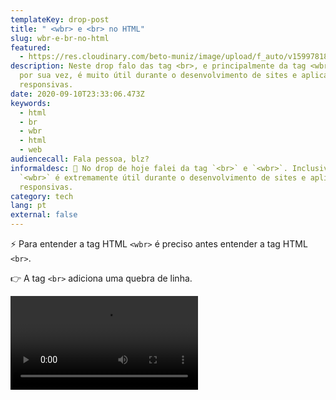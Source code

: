 ```yaml
---
templateKey: drop-post
title: " <wbr> e <br> no HTML"
slug: wbr-e-br-no-html
featured:
  - https://res.cloudinary.com/beto-muniz/image/upload/f_auto/v1599781815/Titulo_Site_ynryt3.jpg
description: Neste drop falo das tag <br>, e principalmente da tag <wbr>, que
  por sua vez, é muito útil durante o desenvolvimento de sites e aplicações
  responsivas.
date: 2020-09-10T23:33:06.473Z
keywords:
  - html
  - br
  - wbr
  - html
  - web
audiencecall: Fala pessoa, blz?
informaldesc: 🎩 No drop de hoje falei da tag `<br>` e `<wbr>`. Inclusive, a tag
  `<wbr>` é extremamente útil durante o desenvolvimento de sites e aplicações
  responsivas.
category: tech
lang: pt
external: false
---
```


<Drop>

⚡️ Para entender a tag HTML `<wbr>` é preciso antes entender a tag HTML `<br>`.

👉 A tag `<br>` adiciona uma quebra de linha.  

<Video src="https://res.cloudinary.com/beto-muniz/video/upload/v1599781628/Kapture_2020-09-10_at_20.45.33_mvyirt.mp4" />

👉 Já a tag `<wbr>`, também adiciona quebras de linha, mas apenas quando há necessidade de acordo com o tamanho da tela ou do elemento em que o texto está inserido. 

<Video src="https://res.cloudinary.com/beto-muniz/video/upload/v1599781628/Kapture_2020-09-10_at_20.44.40_un1bk6.mp4" />

😍 Legal, né?

</Drop>